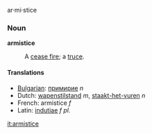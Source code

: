 ar·mi·stice

===Noun===
'''armistice'''

:A [[cease fire]]; a [[truce]].

====Translations====
*[[Bulgarian]]: [[примирие]] ''n''
*Dutch: [[wapenstilstand]] ''m'', [[staakt-het-vuren]] ''n''
*French: armistice ''f''
*Latin: [[indutiae]] ''f pl.''

[[it:armistice]]
